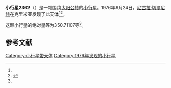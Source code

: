 {{Infobox planet
| bgcolour = #FFFFC0
| name = 2362 Mark Twain
| symbol = 
| image = 
| caption = 
| discovery = yes
| discovery_ref = 
| discoverer = [[尼古拉·切爾尼赫|尼古拉·切爾尼赫]]
| discovery_site = [[克里米亚|克里米亚]] 
| discovered = 1976年9月24日
| designations = yes
| mp_name = 
| named_after = 
| alt_names = 1976 SH2/ 1950 RL1 / 1969 LJ / 1969 NA / 1973 YA1 / 1976 UT20
| mp_category = [[主带小行星|主带小行星]]
| orbit_ref = <ref name="a">[http://ssd.jpl.nasa.gov/sbdb.cgi?sstr=2362 2362 Mark Twain] {{Wayback|url=http://ssd.jpl.nasa.gov/sbdb.cgi?sstr=2362 |date=20210717072810 }}，小行星數據庫瀏覽器（JPL Small-Body Database Browser）－[[美国国家航空航天局|美国国家航空航天局]]喷气推进实验室</ref>
| epoch = 2456400.5 (2013年4月18日更新)
| aphelion = {{convert|2.6202789|AU|km|3|abbr=on|lk=out}}
| perihelion = {{convert|1.7710625|AU|km|3|abbr=on}}
| semimajor = {{convert|2.1956707|AU|km|3|abbr=on}}
| eccentricity = 0.1933843
| period = 1188.363309 [[日|日]]<br />3.25[[儒略年|儒略年]]
| avg_speed = 
| inclination = 3.95314
| asc_node = 9.07939
| mean_anomaly = 
| arg_peri = 350.71107
| satellites = 
| physical_characteristics = yes
| dimensions = 
| mass = 
| density = 
| surface_grav = 
| escape_velocity = 
| sidereal_day = 
| axial_tilt = 
| pole_ecliptic_lat = 
| pole_ecliptic_lon = 
| albedo = 
| temperatures= 
| temp_name1 = 
| mean_temp_1 = 
| max_temp_1 = 
| temp_name2 = 
| max_temp_2 = 
| spectral_type = 
| abs_magnitude = 350.71107
}}

'''小行星2362'''（{{lang-en|2362 Mark Twain}}）是一颗围绕[[太阳|太阳]][[公转|公转]]的[[小行星|小行星]]。1976年9月24日，[[尼古拉·切爾尼赫|尼古拉·切爾尼赫]]在克里米亚发现了此天体<ref name="a" /><ref>{{cite news|title=小行星列表|url=http://cfa-www.harvard.edu/iau/lists/NumberedMPs.txt|accessdate=2013-07-08|newspaper=哈佛大学|archive-date=2008-05-17|archive-url=https://web.archive.org/web/20080517010638/http://cfa-www.harvard.edu/iau/lists/NumberedMPs.txt|dead-url=no}}</ref>。

这颗小行星的[[绝对星等|绝对星等]]为350.71107等<ref name="a" />。

==参考文献==
{{reflist}}
{{Minor Planet Number|[[小行星2361|小行星2361]]|[[小行星2363|小行星2363]]}}

{{小天体}}

[[Category:小行星带天体|Category:小行星带天体]]
[[Category:1976年发现的小行星|Category:1976年发现的小行星]]

{{asteroid-stub}}
